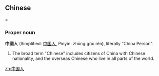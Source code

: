 ==Chinese===

===Proper noun===
'''中國人''' (Simplified: [[中国人]], Pinyin: zhōng gúo rén), literally "China Person". 
# The broad term "Chinese" includes citizens of China with Chinese nationality, and the overseas Chinese who live in all parts of the world.

[[zh:中国人]]